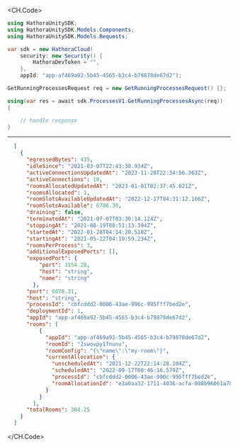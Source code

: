 
<CH.Code>
```csharp GetRunningProcesses.cs
using HathoraUnitySDK;
using HathoraUnitySDK.Models.Components;
using HathoraUnitySDK.Models.Requests;

var sdk = new HathoraCloud(
    security: new Security() {
        HathoraDevToken = "",
    },
    appId: "app-af469a92-5b45-4565-b3c4-b79878de67d2");

GetRunningProcessesRequest req = new GetRunningProcessesRequest() {};

using(var res = await sdk.ProcessesV1.GetRunningProcessesAsync(req))
{

    // handle response
}
```
---

```json Example Response
  [
    {
      "egressedBytes": 435,
      "idleSince": "2021-03-07T22:43:30.934Z",
      "activeConnectionsUpdatedAt": "2023-11-28T22:34:56.363Z",
      "activeConnections": 10,
      "roomsAllocatedUpdatedAt": "2023-01-01T02:37:45.021Z",
      "roomsAllocated": 1,
      "roomSlotsAvailableUpdatedAt": "2022-12-17T04:31:12.166Z",
      "roomSlotsAvailable": 6706.38,
      "draining": false,
      "terminatedAt": "2021-07-07T03:30:14.124Z",
      "stoppingAt": "2021-08-19T08:51:13.394Z",
      "startedAt": "2022-01-28T04:14:20.518Z",
      "startingAt": "2021-05-22T04:10:59.234Z",
      "roomsPerProcess": 3,
      "additionalExposedPorts": [],
      "exposedPort": {
          "port": 3154.28,
          "host": "string",
          "name": "string"
        },
      "port": 6078.31,
      "host": "string",
      "processId": "cbfcddd2-0006-43ae-996c-995fff7bed2e",
      "deploymentId": 1,
      "appId": "app-af469a92-5b45-4565-b3c4-b79878de67d2",
      "rooms": [
          {
            "appId": "app-af469a92-5b45-4565-b3c4-b79878de67d2",
            "roomId": "2swovpy1fnunu",
            "roomConfig": "{\"name\":\"my-room\"}",
            "currentAllocation": {
              "unscheduledAt": "2021-12-22T22:14:28.104Z",
              "scheduledAt": "2022-09-17T08:46:16.579Z",
              "processId": "cbfcddd2-0006-43ae-996c-995fff7bed2e",
              "roomAllocationId": "e3a0aa32-1711-4036-acfa-008b96061a78"
            }
          }
        ],
      "totalRooms": 384.25
    }
  ]
```
</CH.Code>
